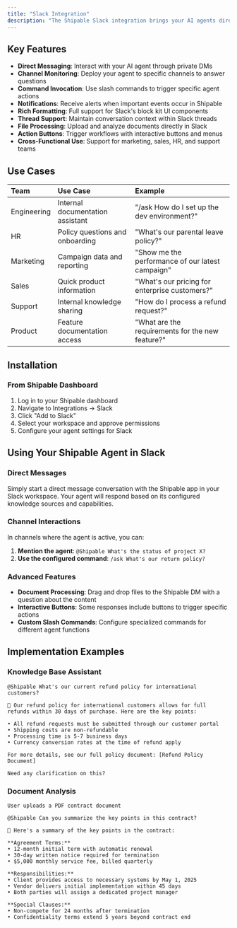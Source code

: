```yaml
---
title: "Slack Integration"
description: "The Shipable Slack integration brings your AI agents directly into your team's Slack workspace, enabling seamless access to knowledge, automating routine tasks, and streamlining internal processes. Deploy powerful AI assistance where your team already collaborates."
---
```


## Key Features

- **Direct Messaging**: Interact with your AI agent through private DMs
- **Channel Monitoring**: Deploy your agent to specific channels to answer questions
- **Command Invocation**: Use slash commands to trigger specific agent actions
- **Notifications**: Receive alerts when important events occur in Shipable
- **Rich Formatting**: Full support for Slack's block kit UI components
- **Thread Support**: Maintain conversation context within Slack threads
- **File Processing**: Upload and analyze documents directly in Slack
- **Action Buttons**: Trigger workflows with interactive buttons and menus
- **Cross-Functional Use**: Support for marketing, sales, HR, and support teams

## Use Cases

| Team        | Use Case                         | Example                                          |
| :---------- | :------------------------------- | :----------------------------------------------- |
| Engineering | Internal documentation assistant | "/ask How do I set up the dev environment?"      |
| HR          | Policy questions and onboarding  | "What's our parental leave policy?"              |
| Marketing   | Campaign data and reporting      | "Show me the performance of our latest campaign" |
| Sales       | Quick product information        | "What's our pricing for enterprise customers?"   |
| Support     | Internal knowledge sharing       | "How do I process a refund request?"             |
| Product     | Feature documentation access     | "What are the requirements for the new feature?" |

## Installation

### From Shipable Dashboard

1. Log in to your Shipable dashboard
2. Navigate to Integrations → Slack
3. Click "Add to Slack"
4. Select your workspace and approve permissions
5. Configure your agent settings for Slack

## Using Your Shipable Agent in Slack

### Direct Messages

Simply start a direct message conversation with the Shipable app in your Slack workspace. Your agent will respond based on its configured knowledge sources and capabilities.

### Channel Interactions

In channels where the agent is active, you can:

1. **Mention the agent**: `@Shipable What's the status of project X?`
2. **Use the configured command**: `/ask What's our return policy?`

### Advanced Features

- **Document Processing**: Drag and drop files to the Shipable DM with a question about the content
- **Interactive Buttons**: Some responses include buttons to trigger specific actions
- **Custom Slash Commands**: Configure specialized commands for different agent functions

## Implementation Examples

### Knowledge Base Assistant

```
@Shipable What's our current refund policy for international customers?

🤖 Our refund policy for international customers allows for full refunds within 30 days of purchase. Here are the key points:

• All refund requests must be submitted through our customer portal
• Shipping costs are non-refundable
• Processing time is 5-7 business days
• Currency conversion rates at the time of refund apply

For more details, see our full policy document: [Refund Policy Document]

Need any clarification on this?
```

### Document Analysis

```
User uploads a PDF contract document

@Shipable Can you summarize the key points in this contract?

🤖 Here's a summary of the key points in the contract:

**Agreement Terms:**
• 12-month initial term with automatic renewal
• 30-day written notice required for termination
• $5,000 monthly service fee, billed quarterly

**Responsibilities:**
• Client provides access to necessary systems by May 1, 2025
• Vendor delivers initial implementation within 45 days
• Both parties will assign a dedicated project manager

**Special Clauses:**
• Non-compete for 24 months after termination
• Confidentiality terms extend 5 years beyond contract end
```